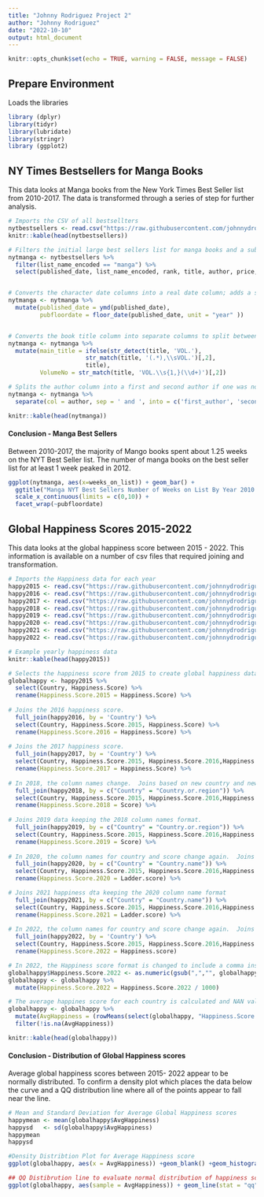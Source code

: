 ```yaml
---
title: "Johnny Rodriguez Project 2"
author: "Johnny Rodriguez"
date: "2022-10-10"
output: html_document
---
```


```r
knitr::opts_chunk$set(echo = TRUE, warning = FALSE, message = FALSE)
```

## Prepare Environment
Loads the libraries

```r
library (dplyr)
library(tidyr)
library(lubridate)
library(stringr)
library (ggplot2)
```

## NY Times Bestsellers for Manga Books
This data looks at Manga books from the New York Times Best Seller list from 2010-2017.  The data is transformed through a series of step for further analysis.


```r

# Imports the CSV of all bestsellters
nytbestsellers <- read.csv("https://raw.githubusercontent.com/johnnydrodriguez/data607_project2/main/nytbestsellers.csv", header = TRUE, sep = ',', na.strings="", fill = TRUE)
knitr::kable(head(nytbestsellers))

# Filters the initial large best sellers list for manga books and a subset of columns to make the data more manageable
nytmanga <- nytbestsellers %>% 
  filter(list_name_encoded == "manga") %>% 
  select(published_date, list_name_encoded, rank, title, author, price, weeks_on_list )


# Converts the character date columns into a real date column; adds a separate column that permits a yearly plot by using the floor date function.
nytmanga <- nytmanga %>% 
  mutate(published_date = ymd(published_date),
         pubfloordate = floor_date(published_date, unit = "year" ))


# Converts the book title column into separate columns to split between the main title and the volume number.
nytmanga <- nytmanga %>%
  mutate(main_title = ifelse(str_detect(title, 'VOL.'),
                      str_match(title, '(.*),\\sVOL.')[,2],
                      title),
         VolumeNo = str_match(title, 'VOL.\\s{1,}(\\d+)')[,2])

# Splits the author column into a first and second author if one was noted.
nytmanga <- nytmanga %>%
  separate(col = author, sep = ' and ', into = c('first_author', 'second_author'), remove = FALSE)

knitr::kable(head(nytmanga))
```

#### Conclusion - Manga Best Sellers
Between 2010-2017, the  majority of Mango books spent about 1.25 weeks on the NYT Best Seller list.  The number of manga books on the best seller list for at least 1 week peaked in 2012.


```r

ggplot(nytmanga, aes(x=weeks_on_list)) + geom_bar() +
  ggtitle("Manga NYT Best Sellers Number of Weeks on List By Year 2010 - 2017")+
  scale_x_continuous(limits = c(0,10)) +
  facet_wrap(~pubfloordate)

```

## Global Happiness Scores 2015-2022
This data looks at the global happiness score between 2015 - 2022.  This information is available on a number of csv files that required joining and transformation.



```r
# Imports the Happiness data for each year
happy2015 <- read.csv("https://raw.githubusercontent.com/johnnydrodriguez/data607_project2/main/2015.csv", na.strings=c("","NA"))
happy2016 <- read.csv("https://raw.githubusercontent.com/johnnydrodriguez/data607_project2/main/2016.csv", na.strings=c("","NA"))
happy2017 <- read.csv("https://raw.githubusercontent.com/johnnydrodriguez/data607_project2/main/2017.csv", na.strings=c("","NA"))
happy2018 <- read.csv("https://raw.githubusercontent.com/johnnydrodriguez/data607_project2/main/2018.csv", na.strings=c("","NA"))
happy2019 <- read.csv("https://raw.githubusercontent.com/johnnydrodriguez/data607_project2/main/2019.csv", na.strings=c("","NA"))
happy2020 <- read.csv("https://raw.githubusercontent.com/johnnydrodriguez/data607_project2/main/2020.csv", na.strings=c("","NA"))
happy2021 <- read.csv("https://raw.githubusercontent.com/johnnydrodriguez/data607_project2/main/2021.csv", na.strings=c("","NA"))
happy2022 <- read.csv("https://raw.githubusercontent.com/johnnydrodriguez/data607_project2/main/2022.csv", na.strings=c("","NA"))

# Example yearly happiness data
knitr::kable(head(happy2015))

# Selects the happiness score from 2015 to create global happiness data frame; the data will only look at the happiness score  per country.
globalhappy <- happy2015 %>% 
  select(Country, Happiness.Score) %>%
  rename(Happiness.Score.2015 = Happiness.Score) %>% 
  
# Joins the 2016 happiness score.
  full_join(happy2016, by = 'Country') %>% 
  select(Country, Happiness.Score.2015, Happiness.Score) %>%
  rename(Happiness.Score.2016 = Happiness.Score) %>% 
  
# Joins the 2017 happiness score.  
  full_join(happy2017, by = 'Country') %>% 
  select(Country, Happiness.Score.2015, Happiness.Score.2016,Happiness.Score) %>%
  rename(Happiness.Score.2017 = Happiness.Score) %>% 
  
# In 2018, the column names change.  Joins based on new country and new score column names.  
  full_join(happy2018, by = c("Country" = "Country.or.region")) %>% 
  select(Country, Happiness.Score.2015, Happiness.Score.2016,Happiness.Score.2017, Score) %>%
  rename(Happiness.Score.2018 = Score) %>%
  
# Joins 2019 data keeping the 2018 column names format.
  full_join(happy2019, by = c("Country" = "Country.or.region")) %>% 
  select(Country, Happiness.Score.2015, Happiness.Score.2016,Happiness.Score.2017,Happiness.Score.2018, Score) %>%
  rename(Happiness.Score.2019 = Score) %>%
  
# In 2020, the column names for country and score change again.  Joins the 2020 happiness score.  
  full_join(happy2020, by = c("Country" = "Country.name")) %>% 
  select(Country, Happiness.Score.2015, Happiness.Score.2016,Happiness.Score.2017,Happiness.Score.2018, Happiness.Score.2019, Ladder.score) %>%
  rename(Happiness.Score.2020 = Ladder.score) %>% 

# Joins 2021 happiness dta keeping the 2020 column name format    
  full_join(happy2021, by = c("Country" = "Country.name")) %>% 
  select(Country, Happiness.Score.2015, Happiness.Score.2016,Happiness.Score.2017,Happiness.Score.2018, Happiness.Score.2019, Happiness.Score.2020, Ladder.score) %>%
  rename(Happiness.Score.2021 = Ladder.score) %>% 
  
# In 2022, the column names for country and score change again.  Joins the 2022 happiness score. 
  full_join(happy2022, by = 'Country') %>% 
  select(Country, Happiness.Score.2015, Happiness.Score.2016,Happiness.Score.2017,Happiness.Score.2018, Happiness.Score.2019, Happiness.Score.2020, Happiness.Score.2021, Happiness.score) %>%
  rename(Happiness.Score.2022 = Happiness.score)

# In 2022, the Happiness score format is changed to include a comma instead of a decimals.  The values are converted to numeric and then changed to the same scale as the previous years.
globalhappy$Happiness.Score.2022 <- as.numeric(gsub(",","", globalhappy$Happiness.Score.2022))
globalhappy <- globalhappy %>% 
  mutate(Happiness.Score.2022 = Happiness.Score.2022 / 1000)

# The average happines score for each country is calculated and NAN value is removed.
globalhappy <- globalhappy %>% 
  mutate(AvgHappiness = (rowMeans(select(globalhappy, "Happiness.Score.2015", "Happiness.Score.2016","Happiness.Score.2017","Happiness.Score.2018", "Happiness.Score.2019", "Happiness.Score.2020", "Happiness.Score.2021","Happiness.Score.2022"), na.rm = TRUE))) %>% 
  filter(!is.na(AvgHappiness))

knitr::kable(head(globalhappy))

```

#### Conclusion - Distribution of Global Happiness scores

Average global happiness scores between 2015- 2022 appear to be normally distributed.  To confirm a density plot which places the data below the curve and a QQ distribution line where all of the points appear to fall near the line.

```r
# Mean and Standard Deviation for Average Global Happiness scores
happymean <- mean(globalhappy$AvgHappiness)
happysd   <- sd(globalhappy$AvgHappiness)
happymean
happysd

#Density Distribtion Plot for Average Happiness score
ggplot(globalhappy, aes(x = AvgHappiness)) +geom_blank() +geom_histogram(aes(y = ..density..)) +stat_function(fun = dnorm, args = c(mean = happymean, sd = happysd), col = "tomato")

## QQ Distibrution line to evaluate normal distribution of happiness scores
ggplot(globalhappy, aes(sample = AvgHappiness)) + geom_line(stat = "qq")+ ggtitle("Global Average Happiness QQ Distribution Line")

```


